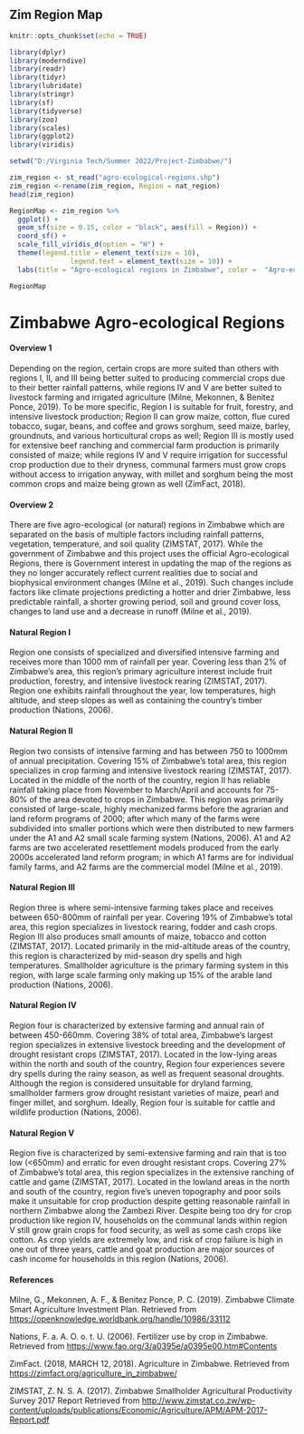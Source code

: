 ## Zim Region Map

```r
knitr::opts_chunk$set(echo = TRUE)
```

```r
library(dplyr)
library(moderndive)
library(readr)
library(tidyr)
library(lubridate)
library(stringr)
library(sf)
library(tidyverse)
library(zoo)
library(scales)
library(ggplot2)
library(viridis)
```

```r
setwd("D:/Virginia Tech/Summer 2022/Project-Zimbabwe/")
```

```r
zim_region <- st_read("agro-ecological-regions.shp")
zim_region <-rename(zim_region, Region = nat_region)
head(zim_region)
```

```r
RegionMap <- zim_region %>% 
  ggplot() +
  geom_sf(size = 0.15, color = "black", aes(fill = Region)) +
  coord_sf() +
  scale_fill_viridis_d(option = "H") +
  theme(legend.title = element_text(size = 10), 
               legend.text = element_text(size = 10)) +
  labs(title = "Agro-ecological regions in Zimbabwe", color =  "Agro-ecological regions")

RegionMap
```

# Zimbabwe Agro-ecological Regions

#### Overview 1 

Depending on the region, certain crops are more suited than others with regions I, II, and III being better suited to producing commercial crops due to their better rainfall patterns, while regions IV and V are better suited to livestock farming and irrigated agriculture (Milne, Mekonnen, & Benitez Ponce, 2019). To be more specific, Region I is suitable for fruit, forestry, and intensive livestock production; Region II can grow maize, cotton, flue cured tobacco, sugar, beans, and coffee and grows sorghum, seed maize, barley, groundnuts, and various horticultural crops as well; Region III is mostly used for extensive beef ranching and commercial farm production is primarily consisted of maize; while regions IV and V require irrigation for successful crop production due to their dryness, communal farmers must grow crops without access to irrigation anyway, with millet and sorghum being the most common crops and maize being grown as well (ZimFact, 2018).

#### Overview 2 

There are five agro-ecological (or natural) regions in Zimbabwe which are separated on the basis of multiple factors including rainfall patterns, vegetation, temperature, and soil quality (ZIMSTAT, 2017). While the government of Zimbabwe and this project uses the official Agro-ecological Regions, there is Government interest in updating the map of the regions as they no longer accurately reflect current realities due to social and biophysical environment changes (Milne et al., 2019). Such changes include factors like climate projections predicting a hotter and drier Zimbabwe, less predictable rainfall, a shorter growing period, soil and ground cover loss, changes to land use and a decrease in runoff (Milne et al., 2019).

#### Natural Region I 

Region one consists of specialized and diversified intensive farming and receives more than 1000 mm of rainfall per year. Covering less than 2% of Zimbabwe's area, this region's primary agriculture interest include fruit production, forestry, and intensive livestock rearing (ZIMSTAT, 2017). Region one exhibits rainfall throughout the year, low temperatures, high altitude, and steep slopes as well as containing the country's timber production (Nations, 2006).

#### Natural Region II 

Region two consists of intensive farming and has between 750 to 1000mm of annual precipitation. Covering 15% of Zimbabwe's total area, this region specializes in crop farming and intensive livestock rearing (ZIMSTAT, 2017). Located in the middle of the north of the country, region II has reliable rainfall taking place from November to March/April and accounts for 75-80% of the area devoted to crops in Zimbabwe. This region was primarily consisted of large-scale, highly mechanized farms before the agrarian and land reform programs of 2000; after which many of the farms were subdivided into smaller portions which were then distributed to new farmers under the A1 and A2 small scale farming system (Nations, 2006). A1 and A2 farms are two accelerated resettlement models produced from the early 2000s accelerated land reform program; in which A1 farms are for individual family farms, and A2 farms are the commercial model (Milne et al., 2019).

#### Natural Region III 

Region three is where semi-intensive farming takes place and receives between 650-800mm of rainfall per year. Covering 19% of Zimbabwe's total area, this region specializes in livestock rearing, fodder and cash crops. Region III also produces small amounts of maize, tobacco and cotton (ZIMSTAT, 2017). Located primarily in the mid-altitude areas of the country, this region is characterized by mid-season dry spells and high temperatures. Smallholder agriculture is the primary farming system in this region, with large scale farming only making up 15% of the arable land production (Nations, 2006).

#### Natural Region IV

Region four is characterized by extensive farming and annual rain of between 450-660mm. Covering 38% of total area, Zimbabwe's largest region specializes in extensive livestock breeding and the development of drought resistant crops (ZIMSTAT, 2017). Located in the low-lying areas within the north and south of the country, Region four experiences severe dry spells during the rainy season, as well as frequent seasonal droughts. Although the region is considered unsuitable for dryland farming, smallholder farmers grow drought resistant varieties of maize, pearl and finger millet, and sorghum. Ideally, Region four is suitable for cattle and wildlife production (Nations, 2006).

#### Natural Region V 

Region five is characterized by semi-extensive farming and rain that is too low (\<650mm) and erratic for even drought resistant crops. Covering 27% of Zimbabwe's total area, this region specializes in the extensive ranching of cattle and game (ZIMSTAT, 2017). Located in the lowland areas in the north and south of the country, region five's uneven topography and poor soils make it unsuitable for crop production despite getting reasonable rainfall in northern Zimbabwe along the Zambezi River. Despite being too dry for crop production like region IV, households on the communal lands within region V still grow grain crops for food security, as well as some cash crops like cotton. As crop yields are extremely low, and risk of crop failure is high in one out of three years, cattle and goat production are major sources of cash income for households in this region (Nations, 2006).

#### **References** 

Milne, G., Mekonnen, A. F., & Benitez Ponce, P. C. (2019). Zimbabwe Climate Smart Agriculture Investment Plan. Retrieved from <https://openknowledge.worldbank.org/handle/10986/33112>

Nations, F. a. A. O. o. t. U. (2006). Fertilizer use by crop in Zimbabwe. Retrieved from <https://www.fao.org/3/a0395e/a0395e00.htm#Contents>

ZimFact. (2018, MARCH 12, 2018). Agriculture in Zimbabwe. Retrieved from <https://zimfact.org/agriculture_in_zimbabwe/>

ZIMSTAT, Z. N. S. A. (2017). Zimbabwe Smallholder Agricultural Productivity Survey 2017 Report Retrieved from <http://www.zimstat.co.zw/wp-content/uploads/publications/Economic/Agriculture/APM/APM-2017-Report.pdf>
